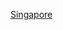 {{Year in country category|2|0|1|5|新加坡|亞洲||}}
[[Category:2015年東南亞|Singapore]]

{{Commonscat|2015 in Singapore}}